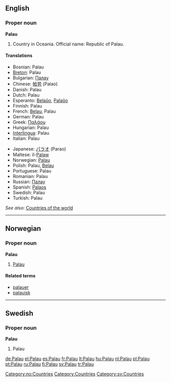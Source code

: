 ==English==

===Proper noun===
'''Palau'''

# Country in Oceania. Official name: Republic of Palau.

====Translations====
{{top}}
*Bosnian: Palau {{m}}
*[[Breton]]: Palau
*Bulgarian: [[Палау]]
*Chinese: [[帕劳]] (Palao)
*Danish: Palau
*Dutch: Palau
*Esperanto: [[Belaŭo]], [[Palaŭo]]
*Finnish: Palau
*French: [[Belau]], Palau
*German: Palau
*Greek: [[Παλάου]]
*Hungarian: Palau
*[[Interlingua]]: Palau
*Italian: Palau
{{mid}}
*Japanese: [[パラオ]] (Parao)
*Maltese: il-[[Palaw]]
*Norwegian: [[#Norwegian|Palau]]
*Polish: Palau, [[Belau]]
*Portuguese: Palau
*Romanian: Palau {{n}}
*Russian: [[Палау]]
*Spanish: [[Palaos]]
*Swedish: Palau
*Turkish: Palau
{{bottom}}

''See also'': [[Countries of the world]]

----

==Norwegian==

===Proper noun===
'''Palau'''

# [[#English|Palau]]

====Related terms====
*[[palauer]]
*[[palauisk]]

[[Category:no:Countries]]

----

==Swedish==

===Proper noun===
'''Palau'''

# Palau

[[Category:Countries]]
[[Category:sv:Countries]]

[[de:Palau]]
[[el:Palau]]
[[es:Palau]]
[[fr:Palau]]
[[lt:Palau]]
[[hu:Palau]]
[[nl:Palau]]
[[pl:Palau]]
[[pt:Palau]]
[[ru:Palau]]
[[fi:Palau]]
[[sv:Palau]]
[[tr:Palau]]